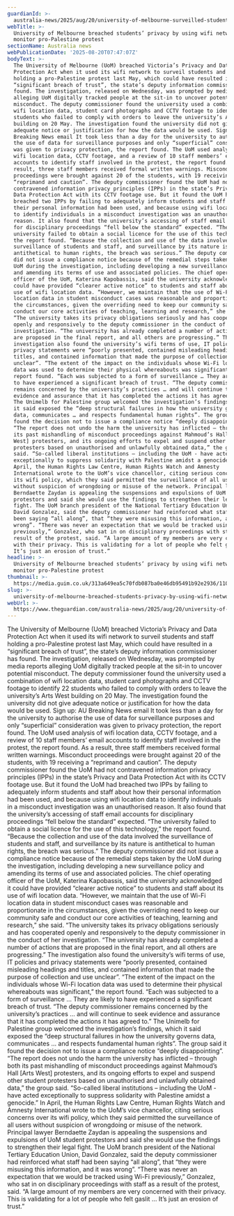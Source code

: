 ```yaml
---
guardianId: >-
  australia-news/2025/aug/20/university-of-melbourne-surveilled-students-pro-palestine-protest
webTitle: >-
  University of Melbourne breached students’ privacy by using wifi network to
  monitor pro-Palestine protest 
sectionName: Australia news
webPublicationDate: '2025-08-20T07:47:07Z'
bodyText: >-
  The University of Melbourne (UoM) breached Victoria’s Privacy and Data
  Protection Act when it used its wifi network to surveil students and staff
  holding a pro-Palestine protest last May, which could have resulted in a
  “significant breach of trust”, the state’s deputy information commissioner has
  found. The investigation, released on Wednesday, was prompted by media reports
  alleging UoM digitally tracked people at the sit-in to uncover potential
  misconduct. The deputy commissioner found the university used a combination of
  wifi location data, student card photographs and CCTV footage to identify 22
  students who failed to comply with orders to leave the university’s Arts West
  building on 20 May. The investigation found the university did not give
  adequate notice or justification for how the data would be used. Sign up: AU
  Breaking News email It took less than a day for the university to authorise
  the use of data for surveillance purposes and only “superficial” consideration
  was given to privacy protection, the report found. The UoM used analysis of
  wifi location data, CCTV footage, and a review of 10 staff members’ email
  accounts to identify staff involved in the protest, the report found. As a
  result, three staff members received formal written warnings. Misconduct
  proceedings were brought against 20 of the students, with 19 receiving a
  “reprimand and caution”. The deputy commissioner found the UoM had not
  contravened information privacy principles (IPPs) in the state’s Privacy and
  Data Protection Act with its CCTV footage use. But it found the UoM had
  breached two IPPs by failing to adequately inform students and staff about how
  their personal information had been used, and because using wifi location data
  to identify individuals in a misconduct investigation was an unauthorised
  reason. It also found that the university’s accessing of staff email accounts
  for disciplinary proceedings “fell below the standard” expected. “The
  university failed to obtain a social licence for the use of this technology,”
  the report found. “Because the collection and use of the data involved the
  surveillance of students and staff, and surveillance by its nature is
  antithetical to human rights, the breach was serious.” The deputy commissioner
  did not issue a compliance notice because of the remedial steps taken by the
  UoM during the investigation, including developing a new surveillance policy
  and amending its terms of use and associated policies. The chief operating
  officer of the UoM, Katerina Kapobassis, said the university acknowledged it
  could have provided “clearer active notice” to students and staff about its
  use of wifi location data. “However, we maintain that the use of Wi-Fi
  location data in student misconduct cases was reasonable and proportionate in
  the circumstances, given the overriding need to keep our community safe and
  conduct our core activities of teaching, learning and research,” she said.
  “The university takes its privacy obligations seriously and has cooperated
  openly and responsively to the deputy commissioner in the conduct of her
  investigation. “The university has already completed a number of actions that
  are proposed in the final report, and all others are progressing.” The
  investigation also found the university’s wifi terms of use, IT policies and
  privacy statements were “poorly presented, contained misleading headings and
  titles, and contained information that made the purpose of collection and use
  unclear”. “The extent of the impact on the individuals whose Wi-Fi location
  data was used to determine their physical whereabouts was significant,” the
  report found. “Each was subjected to a form of surveillance … They are likely
  to have experienced a significant breach of trust. “The deputy commissioner
  remains concerned by the university’s practices … and will continue to seek
  evidence and assurance that it has completed the actions it has agreed to.”
  The Unimelb for Palestine group welcomed the investigation’s findings, which
  it said exposed the “deep structural failures in how the university governs
  data, communicates … and respects fundamental human rights”. The group said it
  found the decision not to issue a compliance notice “deeply disappointing”.
  “The report does not undo the harm the university has inflicted – through both
  its past mishandling of misconduct proceedings against Mahmoud’s Hall [Arts
  West] protesters, and its ongoing efforts to expel and suspend other student
  protesters based on unauthorised and unlawfully obtained data,” the group
  said. “So-called liberal institutions – including the UoM - have acted
  exceptionally to suppress solidarity with Palestine amidst a genocide.” In
  April, the Human Rights Law Centre, Human Rights Watch and Amnesty
  International wrote to the UoM’s vice chancellor, citing serious concerns over
  its wifi policy, which they said permitted the surveillance of all users
  without suspicion of wrongdoing or misuse of the network. Principal lawyer
  Berndaette Zaydan is appealing the suspensions and expulsions of UoM student
  protestors and said she would use the findings to strengthen their legal
  fight. The UoM branch president of the National Tertiary Education Union,
  David Gonzalez, said the deputy commissioner had reinforced what staff had
  been saying “all along”, that “they were misusing this information, and it was
  wrong”. “There was never an expectation that we would be tracked using Wi-Fi
  previously,” Gonzalez, who sat in on disciplinary proceedings with staff as a
  result of the protest, said. “A large amount of my members are very concerned
  with their privacy. This is validating for a lot of people who felt gaslit …
  It’s just an erosion of trust.”
headline: >-
  University of Melbourne breached students’ privacy by using wifi network to
  monitor pro-Palestine protest 
thumbnail: >-
  https://media.guim.co.uk/313a649ea5c70fdb087ba0e46db95491b92e2936/1107_0_6880_5504/500.jpg
slug: >-
  university-of-melbourne-breached-students-privacy-by-using-wifi-network-to-monitor-pro-palestine-protest
webUrl: >-
  https://www.theguardian.com/australia-news/2025/aug/20/university-of-melbourne-surveilled-students-pro-palestine-protest
---
```

The University of Melbourne (UoM) breached Victoria’s Privacy and Data Protection Act when it used its wifi network to surveil students and staff holding a pro-Palestine protest last May, which could have resulted in a “significant breach of trust”, the state’s deputy information commissioner has found. The investigation, released on Wednesday, was prompted by media reports alleging UoM digitally tracked people at the sit-in to uncover potential misconduct. The deputy commissioner found the university used a combination of wifi location data, student card photographs and CCTV footage to identify 22 students who failed to comply with orders to leave the university’s Arts West building on 20 May. The investigation found the university did not give adequate notice or justification for how the data would be used. Sign up: AU Breaking News email It took less than a day for the university to authorise the use of data for surveillance purposes and only “superficial” consideration was given to privacy protection, the report found. The UoM used analysis of wifi location data, CCTV footage, and a review of 10 staff members’ email accounts to identify staff involved in the protest, the report found. As a result, three staff members received formal written warnings. Misconduct proceedings were brought against 20 of the students, with 19 receiving a “reprimand and caution”. The deputy commissioner found the UoM had not contravened information privacy principles (IPPs) in the state’s Privacy and Data Protection Act with its CCTV footage use. But it found the UoM had breached two IPPs by failing to adequately inform students and staff about how their personal information had been used, and because using wifi location data to identify individuals in a misconduct investigation was an unauthorised reason. It also found that the university’s accessing of staff email accounts for disciplinary proceedings “fell below the standard” expected. “The university failed to obtain a social licence for the use of this technology,” the report found. “Because the collection and use of the data involved the surveillance of students and staff, and surveillance by its nature is antithetical to human rights, the breach was serious.” The deputy commissioner did not issue a compliance notice because of the remedial steps taken by the UoM during the investigation, including developing a new surveillance policy and amending its terms of use and associated policies. The chief operating officer of the UoM, Katerina Kapobassis, said the university acknowledged it could have provided “clearer active notice” to students and staff about its use of wifi location data. “However, we maintain that the use of Wi-Fi location data in student misconduct cases was reasonable and proportionate in the circumstances, given the overriding need to keep our community safe and conduct our core activities of teaching, learning and research,” she said. “The university takes its privacy obligations seriously and has cooperated openly and responsively to the deputy commissioner in the conduct of her investigation. “The university has already completed a number of actions that are proposed in the final report, and all others are progressing.” The investigation also found the university’s wifi terms of use, IT policies and privacy statements were “poorly presented, contained misleading headings and titles, and contained information that made the purpose of collection and use unclear”. “The extent of the impact on the individuals whose Wi-Fi location data was used to determine their physical whereabouts was significant,” the report found. “Each was subjected to a form of surveillance … They are likely to have experienced a significant breach of trust. “The deputy commissioner remains concerned by the university’s practices … and will continue to seek evidence and assurance that it has completed the actions it has agreed to.” The Unimelb for Palestine group welcomed the investigation’s findings, which it said exposed the “deep structural failures in how the university governs data, communicates … and respects fundamental human rights”. The group said it found the decision not to issue a compliance notice “deeply disappointing”. “The report does not undo the harm the university has inflicted – through both its past mishandling of misconduct proceedings against Mahmoud’s Hall [Arts West] protesters, and its ongoing efforts to expel and suspend other student protesters based on unauthorised and unlawfully obtained data,” the group said. “So-called liberal institutions – including the UoM - have acted exceptionally to suppress solidarity with Palestine amidst a genocide.” In April, the Human Rights Law Centre, Human Rights Watch and Amnesty International wrote to the UoM’s vice chancellor, citing serious concerns over its wifi policy, which they said permitted the surveillance of all users without suspicion of wrongdoing or misuse of the network. Principal lawyer Berndaette Zaydan is appealing the suspensions and expulsions of UoM student protestors and said she would use the findings to strengthen their legal fight. The UoM branch president of the National Tertiary Education Union, David Gonzalez, said the deputy commissioner had reinforced what staff had been saying “all along”, that “they were misusing this information, and it was wrong”. “There was never an expectation that we would be tracked using Wi-Fi previously,” Gonzalez, who sat in on disciplinary proceedings with staff as a result of the protest, said. “A large amount of my members are very concerned with their privacy. This is validating for a lot of people who felt gaslit … It’s just an erosion of trust.”
